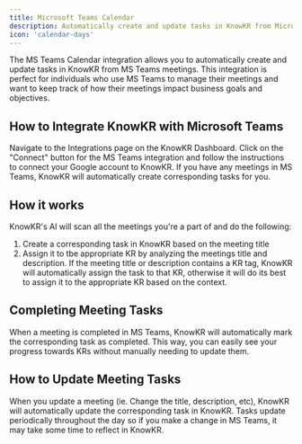 ```yaml
---
title: Microsoft Teams Calendar
description: Automatically create and update tasks in KnowKR from Microsoft Teams meetings.
icon: 'calendar-days'
---
```


The MS Teams Calendar integration allows you to automatically create and update tasks in KnowKR from MS Teams meetings.
This integration is perfect for individuals who use MS Teams to manage their meetings and want to keep track of how their meetings impact business goals and objectives.

## How to Integrate KnowKR with Microsoft Teams

<Steps>
    <Step title="Navigate to the Integrations Page">
        Navigate to the Integrations page on the KnowKR Dashboard.
    </Step>
    <Step title="Get Connected">
        Click on the "Connect" button for the MS Teams integration and follow the instructions to connect your Google account to KnowKR.
    </Step>
    <Step title="That's It">
        If you have any meetings in MS Teams, KnowKR will automatically create corresponding tasks for you.
    </Step>
</Steps>

## How it works

KnowKR's AI will scan all the meetings you're a part of and do the following:

1. Create a corresponding task in KnowKR based on the meeting title
2. Assign it to tbe appropriate KR by analyzing the meetings title and description. If the meeting title or description contains a KR tag, KnowKR will automatically assign the task to that KR, otherwise it will do its best to assign it to the appropriate KR based on the context.

## Completing Meeting Tasks

When a meeting is completed in MS Teams, KnowKR will automatically mark the corresponding task as completed. This way, you can easily see your progress towards KRs without manually needing to update them.

## How to Update Meeting Tasks

When you update a meeting (ie. Change the title, description, etc), KnowKR will automatically update the corresponding task in KnowKR.
Tasks update periodically throughout the day so if you make a change in MS Teams, it may take some time to reflect in KnowKR.